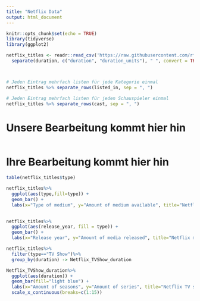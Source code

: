 ```yaml
---
title: "Netflix Data"
output: html_document
---
```


```r
knitr::opts_chunk$set(echo = TRUE)
library(tidyverse)
library(ggplot2)

netflix_titles <- readr::read_csv('https://raw.githubusercontent.com/rfordatascience/tidytuesday/master/data/2021/2021-04-20/netflix_titles.csv')  %>% 
  separate(duration, c("duration", "duration_units"), " ", convert = TRUE)



# Jeden Eintrag mehrfach listen für jede Kategorie einmal
netflix_titles %>% separate_rows(listed_in, sep = ", ")

# Jeden Eintrag mehrfach listen für jeden Schauspieler einmal
netflix_titles %>% separate_rows(cast, sep = ", ")


```






# Unsere Bearbeitung kommt hier hin

```r
```



# Ihre Bearbeitung kommt hier hin


```r
table(netflix_titles$type)

netflix_titles%>%
  ggplot(aes(type,fill=type)) +
  geom_bar() +
  labs(x="Type of medium", y="Amount of medium available", title="Netflix media distribution")
  
```

```r
netflix_titles%>%
  ggplot(aes(release_year, fill = type)) +
  geom_bar() +
  labs(x="Release year", y="Amount of media released", title="Netflix media releases")

```

```r
netflix_titles%>%
  filter(type=="TV Show")%>%
  group_by(duration) -> Netflix_TVShow_duration

Netflix_TVShow_duration%>%
  ggplot(aes(duration)) +
  geom_bar(fill="light blue") +
  labs(x="Amount of seasons", y="Amount of series", title="Netflix TV show length") +
  scale_x_continuous(breaks=c(1:15))

```


